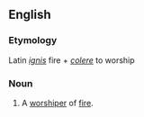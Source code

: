 ==English==

===Etymology===
Latin ''[[ignis]]'' fire + ''[[colere]]'' to worship

===Noun===
{{en-noun}}

# {{context|rare}} A [[worshiper]] of [[fire]].